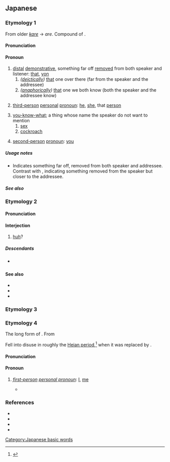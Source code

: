 ==Japanese==

===Etymology 1===
{{ja-kanjitab|alt=彼,彼れ}}
From older ''[[かれ|kare]]'' → ''are''. Compound of {{suffix|ja|あ|tr1=a|t1=that, yon|れ|tr2=re|pos2=nominalizing suffix for demonstratives}}.

====Pronunciation====
{{ja-pron|acc=0|acc_ref=DJR}}

====Pronoun====
{{ja-pos|pronoun}}

# [[distal]] [[demonstrative]], something far off [[removed]] from both speaker and listener: [[that]], [[yon]]
## ''([[deictically]])'' [[that]] one over there (far from the speaker and the addressee)
## ''([[anaphorically]])'' [[that]] one we both know (both the speaker and the addressee know)
# {{lb|ja|chiefly|derogatory}} [[third-person]] [[personal]] [[pronoun]]: [[he]], [[she]], that [[person]]
# [[you-know-what]]; a thing whose name the speaker do not want to mention
## [[sex]]
## [[cockroach]]
# {{lb|ja|archaic}} [[second-person]] [[pronoun]]: [[you]]

=====Usage notes=====
* Indicates something far off, removed from both speaker and addressee. Contrast with {{ja-r|それ}}, indicating something removed from the speaker but closer to the addressee.

=====See also=====
{{Japanese demonstratives}}
{{Classical Japanese pronouns and demonstratives}}

===Etymology 2===

====Pronunciation====
{{ja-pron|acc=h|acc2=a}}

====Interjection====
{{ja-pos|interjection}}

# [[huh]]? {{gloss|expression of surprise and confusion when talking to yourself}}

=====Descendants=====
* {{desc|zh|-}}
*: {{desc|cmn|-|bor=1}} {{zh-l|啊咧}}

====See also====
* {{ja-r|あら}}
* {{ja-r|あれれ}}
* {{ja-r|え}}

===Etymology 3===
{{ja-see|荒れ}}

===Etymology 4===
{{ja-kanjitab|alt=吾,我}}
The long form of {{m|ja|あ|tr=a|t=[[I]], [[me]]}}. From {{suffix|ja|あ|tr1=a|れ|tr2=re|pos2=nominalizing suffix}}

Fell into disuse in roughly the [[w:Heian period|Heian period]],<ref name="DJR">{{R:Daijirin}}</ref> when it was replaced by {{ja-r|われ}}.

====Pronunciation====
{{ja-pron|acc=h}}

====Pronoun====
{{ja-pos|pronoun}}

# {{lb|ja|sort=あれ|obsolete}} ''[[first-person]] [[personal pronoun]]'': [[I]], [[me]]
#* {{RQ:Genji Monogatari|54}}
#*: {{ux|ja|...と、聞こえ動かして、几帳のもとに、おし寄せたてまつりたれば、'''あれ'''にもあらず、居給へるけはい...}}

===References===
<references/>
* {{R:Man'yōshū 1}}
* {{R:Man'yōshū 3}}
* {{R:Man'yōshū 4}}
* {{cite-book
|last=Yamagishi
|first=Tokuhei
|title=Koten Bungaku Taikei 14: [[w:Genji Monogatari|Genji Monogatari]] 5
|publisher=[[w:Iwanami Shoten Publishing|Iwanami Shoten]]
|date=1963
|origyear=circa 1001-1014
|location=Tōkyō
|lang=ja
|isbn=4-0006-0018-4
}}

[[Category:Japanese basic words]]